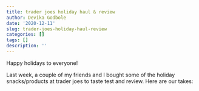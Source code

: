 ```yaml
---
title: trader joes holiday haul & review
author: Devika Godbole
date: '2020-12-11'
slug: trader-joes-holiday-haul-review
categories: []
tags: []
description: ''
---
```


Happy holidays to everyone!

Last week, a couple of my friends and I bought some of the holiday snacks/products at trader joes to taste test and review. Here are our takes: 

```python

```



